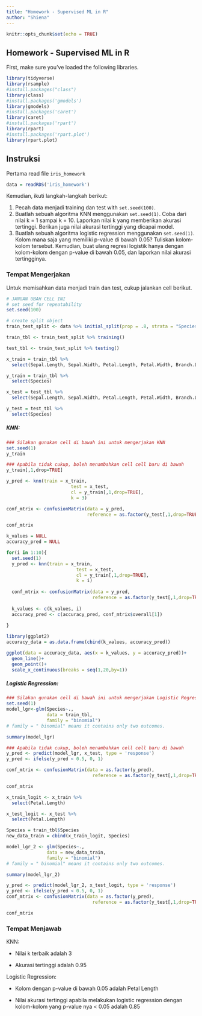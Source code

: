 ---
title: "Homework - Supervised ML in R"
author: "Shiena"
---

```{r setup, include=FALSE}
knitr::opts_chunk$set(echo = TRUE)
```

## Homework - Supervised ML in R

First, make sure you've loaded the following libraries.

```{r}
library(tidyverse)
library(rsample)
#install.packages("class")
library(class)
#install.packages('gmodels')
library(gmodels)
#install.packages('caret')
library(caret)
#install.packages('rpart')
library(rpart)
#install.packages('rpart.plot')
library(rpart.plot)
```

## Instruksi

Pertama read file `iris_homework`

```{r}
data = readRDS('iris_homework')
```

Kemudian, ikuti langkah-langkah berikut:

1.  Pecah data menjadi training dan test with `set.seed(100)`.
2.  Buatlah sebuah algoritma KNN menggunakan `set.seed(1)`. Coba dari nilai k = 1 sampai k = 10. Laporkan nilai k yang memberikan akurasi tertinggi. Berikan juga nilai akurasi tertinggi yang dicapai model.
3.  Buatlah sebuah algoritma logistic regression menggunakan `set.seed(1)`. Kolom mana saja yang memiliki p-value di bawah 0.05? Tuliskan kolom-kolom tersebut. Kemudian, buat ulang regresi logistik hanya dengan kolom-kolom dengan p-value di bawah 0.05, dan laporkan nilai akurasi tertingginya.

### Tempat Mengerjakan

Untuk memisahkan data menjadi train dan test, cukup jalankan cell berikut.

```{r}
# JANGAN UBAH CELL INI
# set seed for repeatability
set.seed(100)

# create split object 
train_test_split <- data %>% initial_split(prop = .8, strata = "Species")

train_tbl <- train_test_split %>% training()

test_tbl <- train_test_split %>% testing()

x_train = train_tbl %>% 
  select(Sepal.Length, Sepal.Width, Petal.Length, Petal.Width, Branch.Length, Branch.Width)

y_train = train_tbl %>%
  select(Species)

x_test = test_tbl %>%
  select(Sepal.Length, Sepal.Width, Petal.Length, Petal.Width, Branch.Length, Branch.Width)

y_test = test_tbl %>%
  select(Species)

```

##### KNN:

```{r}
### Silakan gunakan cell di bawah ini untuk mengerjakan KNN
set.seed(1)
y_train
```

```{r}
### Apabila tidak cukup, boleh menambahkan cell cell baru di bawah
y_train[,1,drop=TRUE]
```

```{r}

y_pred <- knn(train = x_train,
                        test = x_test,
                        cl = y_train[,1,drop=TRUE],
                        k = 3)

conf_mtrix <- confusionMatrix(data = y_pred, 
                              reference = as.factor(y_test[,1,drop=TRUE]))

conf_mtrix
```

```{r}

k_values = NULL
accuracy_pred = NULL

for(i in 1:10){
  set.seed(1)
  y_pred <- knn(train = x_train,
                          test = x_test,
                          cl = y_train[,1,drop=TRUE],
                          k = i)
  
  conf_mtrix <- confusionMatrix(data = y_pred, 
                                reference = as.factor(y_test[,1,drop=TRUE]))
  
  k_values <- c(k_values, i)
  accuracy_pred <- c(accuracy_pred, conf_mtrix$overall[1])
  
}
```

```{r}
library(ggplot2)
accuracy_data = as.data.frame(cbind(k_values, accuracy_pred))

ggplot(data = accuracy_data, aes(x = k_values, y = accuracy_pred))+
  geom_line()+
  geom_point()+
  scale_x_continuous(breaks = seq(1,20,by=1))
```

##### Logistic Regression:

```{r}
### Silakan gunakan cell di bawah ini untuk mengerjakan Logistic Regression
set.seed(1)
model_lgr<-glm(Species~.,
               data = train_tbl,
               family = "binomial")
# family = " binomial" means it contains only two outcomes.

summary(model_lgr)
```

```{r}
### Apabila tidak cukup, boleh menambahkan cell cell baru di bawah
y_pred <- predict(model_lgr, x_test, type = 'response')
y_pred <- ifelse(y_pred < 0.5, 0, 1)

conf_mtrix <- confusionMatrix(data = as.factor(y_pred), 
                                reference = as.factor(y_test[,1,drop=TRUE]))

conf_mtrix
```

```{r}
x_train_logit <- x_train %>%
  select(Petal.Length)

x_test_logit <- x_test %>% 
  select(Petal.Length)
```

```{r}
Species = train_tbl$Species
new_data_train = cbind(x_train_logit, Species)

model_lgr_2 <- glm(Species~.,
               data = new_data_train,
               family = "binomial")
# family = " binomial" means it contains only two outcomes.

summary(model_lgr_2)

```

```{r}
y_pred <- predict(model_lgr_2, x_test_logit, type = 'response')
y_pred <- ifelse(y_pred < 0.5, 0, 1)
conf_mtrix <- confusionMatrix(data = as.factor(y_pred), 
                                reference = as.factor(y_test[,1,drop=TRUE]))

conf_mtrix
```

### Tempat Menjawab

KNN:

-   Nilai k terbaik adalah 3

-   Akurasi tertinggi adalah 0.95

Logistic Regression:

-   Kolom dengan p-value di bawah 0.05 adalah Petal Length

-   Nilai akurasi tertinggi apabila melakukan logistic regression dengan kolom-kolom yang p-value nya \< 0.05 adalah 0.85
